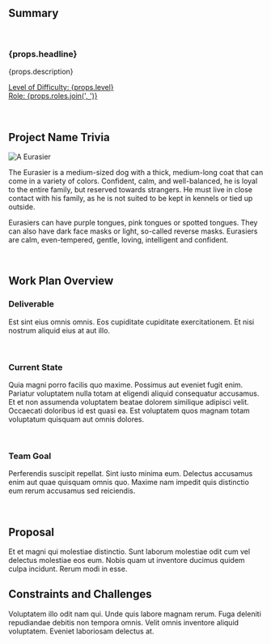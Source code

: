 ## Summary

<br />

<h3>{props.headline}</h3>
<p>{props.description}</p>

<p>
  <u>
    Level of Difficulty: <span>{props.level}</span>
    <br />
    Role: <span>{props.roles.join(', ')}</span>
  </u>
</p>

<br />

## Project Name Trivia

![A Eurasier](./assets/Eurasier.png)

The Eurasier is a medium-sized dog with a thick, medium-long coat that can come in a variety of colors. Confident, calm, and well-balanced, he is loyal to the entire family, but reserved towards strangers. He must live in close contact with his family, as he is not suited to be kept in kennels or tied up outside. 

Eurasiers can have purple tongues, pink tongues or spotted tongues. They can also have dark face masks or light, so-called reverse masks. Eurasiers are calm, even-tempered, gentle, loving, intelligent and confident.  


<br />

## Work Plan Overview

### Deliverable

Est sint eius omnis omnis. Eos cupiditate cupiditate exercitationem. Et nisi nostrum aliquid eius at aut illo.

<br />

### Current State

Quia magni porro facilis quo maxime. Possimus aut eveniet fugit enim. Pariatur voluptatem nulla totam at eligendi aliquid consequatur accusamus. Et et non assumenda voluptatem beatae dolorem similique adipisci velit. Occaecati doloribus id est quasi ea. Est voluptatem quos magnam totam voluptatum quisquam aut omnis dolores.

<br />

### Team Goal

Perferendis suscipit repellat. Sint iusto minima eum. Delectus accusamus enim aut quae quisquam omnis quo. Maxime nam impedit quis distinctio eum rerum accusamus sed reiciendis.

<br />

## Proposal

Et et magni qui molestiae distinctio. Sunt laborum molestiae odit cum vel delectus molestiae eos eum. Nobis quam ut inventore ducimus quidem culpa incidunt. Rerum modi in esse.

## Constraints and Challenges

Voluptatem illo odit nam qui. Unde quis labore magnam rerum. Fuga deleniti repudiandae debitis non tempora omnis. Velit omnis inventore aliquid voluptatem. Eveniet laboriosam delectus at.
